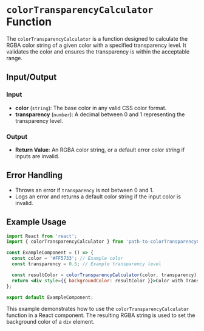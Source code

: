 # `colorTransparencyCalculator` Function

The `colorTransparencyCalculator` is a function designed to calculate the RGBA color string of a given color with a specified transparency level. It validates the color and ensures the transparency is within the acceptable range.

## Input/Output

### Input

- **color** (`string`): The base color in any valid CSS color format.
- **transparency** (`number`): A decimal between 0 and 1 representing the transparency level.

### Output

- **Return Value**: An RGBA color string, or a default error color string if inputs are invalid.

## Error Handling

- Throws an error if `transparency` is not between 0 and 1.
- Logs an error and returns a default color string if the input color is invalid.

## Example Usage

```jsx
import React from 'react';
import { colorTransparencyCalculator } from 'path-to-colorTransparencyCalculator';

const ExampleComponent = () => {
  const color = '#FF5733'; // Example color
  const transparency = 0.5; // Example transparency level

  const resultColor = colorTransparencyCalculator(color, transparency);
  return <div style={{ backgroundColor: resultColor }}>Color with Transparency</div>;
};

export default ExampleComponent;
```

This example demonstrates how to use the `colorTransparencyCalculator` function in a React component. The resulting RGBA string is used to set the background color of a `div` element.
